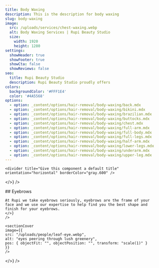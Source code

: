 ```yaml
---
title: Body Waxing
description: This is the description for body waxing
slug: body-waxing
image:
  src: /uploads/services/chest-waxing.webp
  alt: Body Waxing Services | Rupi Beauty Studio
  size:
    width: 1920
    height: 1280
settings:
  showHeader: true
  showFooter: true
  showCta: false
  showReviews: false
seo:
  title: Rupi Beauty Studio
  description: Rupi Beauty Studio proudly offers
colors:
  backgroundColor: '#FFF1E4'
  color: '#4A5568'
options:
  - option: _content/options/hair-removal/body-waxing/back.mdx
  - option: _content/options/hair-removal/body-waxing/bikini.mdx
  - option: _content/options/hair-removal/body-waxing/brazilian.mdx
  - option: _content/options/hair-removal/body-waxing/buttocks.mdx
  - option: _content/options/hair-removal/body-waxing/chest.mdx
  - option: _content/options/hair-removal/body-waxing/full-arm.mdx
  - option: _content/options/hair-removal/body-waxing/full-body.mdx
  - option: _content/options/hair-removal/body-waxing/full-legs.mdx
  - option: _content/options/hair-removal/body-waxing/half-arm.mdx
  - option: _content/options/hair-removal/body-waxing/lower-legs.mdx
  - option: _content/options/hair-removal/body-waxing/underarm.mdx
  - option: _content/options/hair-removal/body-waxing/upper-leg.mdx
---
```


<section
  title="Rupi Logo"
  settings={{
    width: "full",
    backgroundColor: "#FFF1E4",
    color: "#4A5568",
    contained: true,
    centerContent: true
  }}
  body={<>
    <logo title="Rupi Beauty Studio Logo" />

    <divider title="Give this component a default title" orientation="horizontal" borderColor="gray.600" />
  </>}
/>

<section
  title="Eyebrow Details"
  settings={{
    width: "4xl",
    color: "gray.700",
    bg: "bg",
    spacing: { px: "12", py: "12", mx: "auto", my: "24" },
    decorative: {
      border: "2px",
      borderColor: "gray.500",
      rounded: "lg",
      shadow: "xl"
    },
    typography: {
      fontFamily: "body",
      fontSize: "4xl",
      fontWeight: "normal",
      lineHeight: "taller",
      letterSpacing: "normal",
      textAlign: "left",
      textDecoration: "none",
      textOverflow: "clip",
      textTransform: "none"
    },
    maxW: "",
    backgroundColor: "",
    contained: false,
    centerContent: true,
    flex: { direction: "column-reverse", justify: "center", align: "center" }
  }}
  body={<>
    <box
    title="Content"
    settings={{
    box: {
    display: "block",
    position: "static",
    top: "auto",
    right: "auto",
    bottom: "auto",
    left: "auto",
    overflow: "visible",
    visibility: "",
    opacity: "1",
    zIndex: "auto"
    },
    spacing: { px: 6, py: 12, mx: 0, my: 0 },
    decorative: {
    border: "none",
    borderColor: "transparent",
    rounded: 0,
    shadow: "none"
    },
    typography: {
    fontFamily: "body",
    fontSize: "base",
    fontWeight: "normal",
    lineHeight: "base",
    letterSpacing: "normal",
    textAlign: "left",
    textDecoration: "none",
    textOverflow: "none",
    textTransform: "none"
    }
    }}
    body={<>
    ## Eyebrows

    At Rupi we take eyebrows seriously, eyebrows are the frame of your face and we use our expertise to help find you the best shape and finish for your eyebrows.
    </>}
    />

    <sectionCover
    image={{
    src: "/uploads/people/leaf-eye.webp",
    alt: "eyes peering through lush greenery",
    pos: { objectFit: "", objectPosition: "", transform: "scale(1)" }
    }}
    />
  </>}
/>
